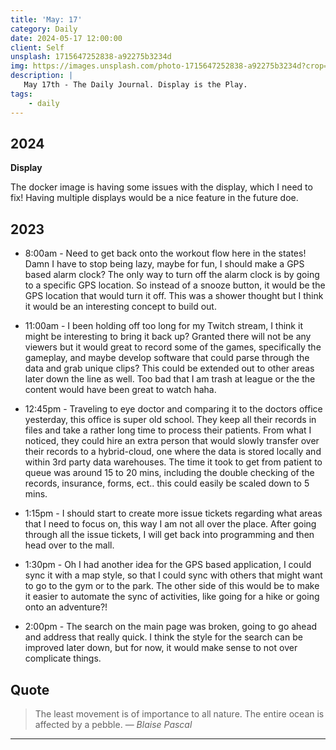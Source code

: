 ```yaml
---
title: 'May: 17'
category: Daily
date: 2024-05-17 12:00:00
client: Self
unsplash: 1715647252838-a92275b3234d
img: https://images.unsplash.com/photo-1715647252838-a92275b3234d?crop=entropy&cs=srgb&fm=jpg&ixid=MnwzNjM5Nzd8MHwxfHJhbmRvbXx8fHx8fHx8fDE2ODE3NDg2ODY&ixlib=rb-4.0.3&q=85
description: |
   May 17th - The Daily Journal. Display is the Play.
tags:
    - daily
---
```


## 2024

**Display**

The docker image is having some issues with the display, which I need to fix!
Having multiple displays would be a nice feature in the future doe.

## 2023

- 8:00am - Need to get back onto the workout flow here in the states! Damn I have to stop being lazy, maybe for fun, I should make a GPS based alarm clock? The only way to turn off the alarm clock is by going to a specific GPS location. So instead of a snooze button, it would be the GPS location that would turn it off. This was a shower thought but I think it would be an interesting concept to build out.

- 11:00am - I been holding off too long for my Twitch stream, I think it might be interesting to bring it back up? Granted there will not be any viewers but it would great to record some of the games, specifically the gameplay, and maybe develop software that could parse through the data and grab unique clips? This could be extended out to other areas later down the line as well. Too bad that I am trash at league or the the content would have been great to watch haha.

- 12:45pm - Traveling to eye doctor and comparing it to the doctors office yesterday, this office is super old school. They keep all their records in files and take a rather long time to process their patients. From what I noticed, they could hire an extra person that would slowly transfer over their records to a hybrid-cloud, one where the data is stored locally and within 3rd party data warehouses. The time it took to get from patient to queue was around 15 to 20 mins, including the double checking of the records, insurance, forms, ect.. this could easily be scaled down to 5 mins.

- 1:15pm - I should start to create more issue tickets regarding what areas that I need to focus on, this way I am not all over the place. After going through all the issue tickets, I will get back into programming and then head over to the mall. 

- 1:30pm - Oh I had another idea for the GPS based application, I could sync it with a map style, so that I could sync with others that might want to go to the gym or to the park. The other side of this would be to make it easier to automate the sync of activities, like going for a hike or going onto an adventure?!

- 2:00pm - The search on the main page was broken, going to go ahead and address that really quick. I think the style for the search can be improved later down, but for now, it would make sense to not over complicate things. 

## Quote

> The least movement is of importance to all nature. The entire ocean is affected by a pebble.
> — <cite>Blaise Pascal</cite>

---
